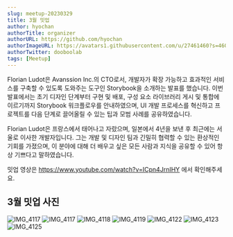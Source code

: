```yaml
---
slug: meetup-20230329
title: 3월 밋업
author: hyochan
authorTitle: organizer
authorURL: https://github.com/hyochan
authorImageURL: https://avatars1.githubusercontent.com/u/27461460?s=460&u=b5860875e26d33fd70fd210f4ea74f81cdf9d99b&v=4
authorTwitter: dooboolab
tags: [Meetup]
---
```



Florian Ludot은 Avanssion Inc.의 CTO로서, 개발자가 확장 가능하고 효과적인 서비스를 구축할 수 있도록 도와주는 도구인 Storybook을 소개하는 발표를 했습니다. 이번 발표에서는 초기 디자인 단계부터 구현 및 배포, 구성 요소 라이브러리 게시 및 통합에 이르기까지 Storybook 워크플로우를 안내하였으며, UI 개발 프로세스를 혁신하고 프로젝트를 다음 단계로 끌어올릴 수 있는 팁과 모범 사례를 공유하였습니다.

Florian Ludot은 프랑스에서 태어나고 자랐으며, 일본에서 4년을 보낸 후 최근에는 서울로 이사한 개발자입니다. 그는 개발 및 디자인 팀과 긴밀히 협력할 수 있는 환상적인 기회를 가졌으며, 이 분야에 대해 더 배우고 싶은 모든 사람과 지식을 공유할 수 있어 항상 기쁘다고 말하였습니다. 

밋업 영상은 https://www.youtube.com/watch?v=ICpn4JrnIHY 에서 확인해주세요.

## 3월 밋업 사진

![IMG_4117](https://user-images.githubusercontent.com/27461460/229788078-8a44dd2b-bdd5-4739-af7c-8194602527e2.jpg)
![IMG_4117](https://user-images.githubusercontent.com/27461460/229788063-c46111d6-71b2-4a73-9835-2aba7f865758.jpg)
![IMG_4118](https://user-images.githubusercontent.com/27461460/229788086-741c93e8-fa57-4be5-9e66-7c593c4a62a6.jpg)
![IMG_4119](https://user-images.githubusercontent.com/27461460/229788088-f37b3e28-1819-47fd-b854-bf6b6f684f2c.jpg)
![IMG_4122](https://user-images.githubusercontent.com/27461460/229788102-dbf73636-ac92-4599-9110-9214803adbce.jpg)
![IMG_4123](https://user-images.githubusercontent.com/27461460/229788106-eb05e05c-e168-43f9-be9f-eb7a4093f028.jpg)
![IMG_4125](https://user-images.githubusercontent.com/27461460/229788112-43af8d70-2efd-40fe-bf7d-26531c7724e1.jpg)

<AdFitMobileBanner
  unit="DAN-ECUZO05s14SU0P7d"
  className="adfit-middle-mobile-2023-03-29"
/>
